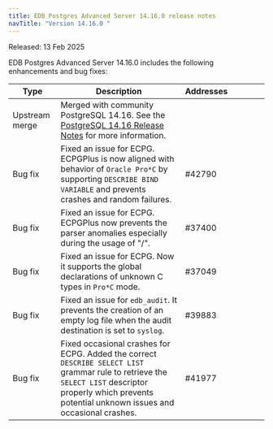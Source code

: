 ```yaml
---
title: EDB Postgres Advanced Server 14.16.0 release notes
navTitle: "Version 14.16.0 "
---
```


Released: 13 Feb 2025

EDB Postgres Advanced Server 14.16.0  includes the following enhancements and bug fixes:

| Type           | Description                                                                                                                                                                                                | Addresses&nbsp;&nbsp;&nbsp;&nbsp;&nbsp;&nbsp;&nbsp;&nbsp;&nbsp;&nbsp;&nbsp;&nbsp;&nbsp;&nbsp;&nbsp; |
|----------------|------------------------------------------------------------------------------------------------------------------------------------------------------------------------------------------------------------|-----------------------------------------------------------------------------------------------------|
| Upstream merge | Merged with community PostgreSQL 14.16. See the [PostgreSQL 14.16 Release Notes](https://www.postgresql.org/docs/release/14.16/) for more information.                                                     |                                                                                                     |
| Bug&nbsp;fix   | Fixed an issue for ECPG. ECPGPlus is now aligned with behavior of `Oracle Pro*C` by supporting `DESCRIBE BIND VARIABLE` and prevents crashes and random failures.                                          | #42790                                                                                              |
| Bug&nbsp;fix   | Fixed an issue for ECPG. ECPGPlus now prevents the parser anomalies especially during the usage of "/".                                                                                                    | #37400                                                                                              |
| Bug&nbsp;fix   | Fixed an issue for ECPG. Now it supports the global declarations of unknown C types in `Pro*C` mode.                                                                                                       | #37049                                                                                              |
| Bug&nbsp;fix   | Fixed an issue for `edb_audit`. It prevents the creation of an empty log file when the audit destination is set to `syslog`.                                                                                | #39883                                                                                              |
| Bug&nbsp;fix   | Fixed occasional crashes for ECPG. Added the correct `DESCRIBE SELECT LIST` grammar rule to retrieve the `SELECT LIST` descriptor properly which prevents potential unknown issues and occasional crashes. | #41977                                                                                              |